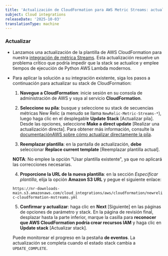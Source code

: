 ```yaml
---
title: 'Actualización de CloudFormation para AWS Metric Streams: actualización del entorno de ejecución de AWS Lambda a Python 3.13'
subject: Cloud integrations
releaseDate: '2025-10-03'
translationType: machine
---
```


### Actualizar

* Lanzamos una actualización de la plantilla de AWS CloudFormation para nuestra [integración de métrica Streams](https://docs.newrelic.com/docs/infrastructure/amazon-integrations/aws-integration-for-metrics/via-cloudformation-cwms/). Esta actualización resuelve un problema crítico que podría impedir que la stack se actualice y emplee tiempos de ejecución de Python AWS Lambda modernos.

* Para aplicar la solución a su integración existente, siga los pasos a continuación para actualizar su stack de CloudFormation:

  1. **Navegue a CloudFormation**: inicie sesión en su consola de administración de AWS y vaya al servicio **CloudFormation**.

  2. **Seleccione su pila**: busque y seleccione su stack de secuencias métricas New Relic (a menudo se llama `NewRelic-Metric-Streams-*`), luego haga clic en el desplegable **Update Stack** \[Actualizar pila]. Desde las opciones, seleccione **Make a direct update** \[Realizar una actualización directa]. Para obtener más información, consulte la [documentaciónAWS sobre cómo actualizar directamente la pila](https://docs.aws.amazon.com/AWSCloudFormation/latest/UserGuide/using-cfn-updating-stacks-direct.html).

  3. **Reemplazar plantilla**: en la pantalla de actualización, **debe** seleccionar **Replace current template** \[Reemplazar plantilla actual].

  **NOTA**: No emplee la opción &quot;Usar plantilla existente&quot;, ya que no aplicará las correcciones necesarias.

  4. **Proporcione la URL de la nueva plantilla**: en la sección *Especificar plantilla*, elija la opción **Amazon S3 URL** y pegue el siguiente enlace:

  `https://nr-downloads-main.s3.amazonaws.com/cloud_integrations/aws/cloudformation/newrelic-cloudformation-mstreams.yml`

  5. **Confirmar y actualizar**: haga clic en **Next** \[Siguiente] en las páginas de opciones de parámetro y stack. En la página de revisión final, desplazar hasta la parte inferior, marque la casilla para **reconocer que AWS CloudFormation podría crear recursos IAM** y haga clic en **Update stack** \[Actualizar stack].

  Puede monitorear el progreso en la pestaña **de eventos**. La actualización se completa cuando el estado stack cambia a `UPDATE_COMPLETE`.